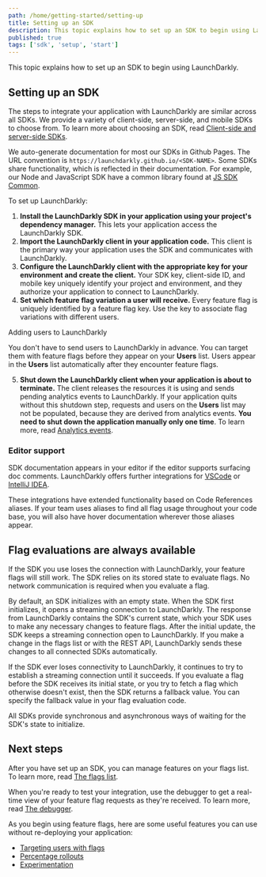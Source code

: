 ```yaml
---
path: /home/getting-started/setting-up
title: Setting up an SDK
description: This topic explains how to set up an SDK to begin using LaunchDarkly.
published: true
tags: ['sdk', 'setup', 'start']
---
```


This topic explains how to set up an SDK to begin using LaunchDarkly.

## Setting up an SDK

The steps to integrate your application with LaunchDarkly are similar across all SDKs. We provide a variety of client-side, server-side, and mobile SDKs to choose from. To learn more about choosing an SDK, read [Client-side and server-side SDKs](/sdk/concepts/client-side-server-side).

We auto-generate documentation for most our SDKs in Github Pages. The URL convention is `https://launchdarkly.github.io/<SDK-NAME>`. Some SDKs share functionality, which is reflected in their documentation. For example, our Node and JavaScript SDK have a common library found at [JS SDK Common](https://launchdarkly.github.io/js-sdk-common/).

To set up LaunchDarkly:

1. **Install the LaunchDarkly SDK in your application using your project's dependency manager.** This lets your application access the LaunchDarkly SDK.
2. **Import the LaunchDarkly client in your application code.** This client is the primary way your application uses the SDK and communicates with LaunchDarkly.
3. **Configure the LaunchDarkly client with the appropriate key for your environment and create the client.** Your SDK key, client-side ID, and mobile key uniquely identify your project and environment, and they authorize your application to connect to LaunchDarkly.
4. **Set which feature flag variation a user will receive.** Every feature flag is uniquely identified by a feature flag key. Use the key to associate flag variations with different users.

<Callout intent="info">
<CalloutTitle>Adding users to LaunchDarkly</CalloutTitle>
<CalloutDescription>

You don't have to send users to LaunchDarkly in advance. You can target them with feature flags before they appear on your **Users** list. Users appear in the **Users** list automatically after they encounter feature flags.

</CalloutDescription>
</Callout>

5. **Shut down the LaunchDarkly client when your application is about to terminate.** The client releases the resources it is using and sends pending analytics events to LaunchDarkly. If your application quits without this shutdown step, requests and users on the **Users** list may not be populated, because they are derived from analytics events. **You need to shut down the application manually only one time**. To learn more, read [Analytics events](/sdk/concepts/events).

### Editor support

SDK documentation appears in your editor if the editor supports surfacing doc comments. LaunchDarkly offers further integrations for [VSCode](/integrations/vscode#installing-the-vscode-extension) or [IntelliJ IDEA](/integrations/intellij).

These integrations have extended functionality based on Code References aliases. If your team uses aliases to find all flag usage throughout your code base, you will also have hover documentation wherever those aliases appear.

## Flag evaluations are always available

If the SDK you use loses the connection with LaunchDarkly, your feature flags will still work. The SDK relies on its stored state to evaluate flags. No network communication is required when you evaluate a flag.

By default, an SDK initializes with an empty state. When the SDK first initializes, it opens a streaming connection to LaunchDarkly. The response from LaunchDarkly contains the SDK's current state, which your SDK uses to make any necessary changes to feature flags. After the initial update, the SDK keeps a streaming connection open to LaunchDarkly. If you make a change in the flags list or with the REST API, LaunchDarkly sends these changes to all connected SDKs automatically.

If the SDK ever loses connectivity to LaunchDarkly, it continues to try to establish a streaming connection until it succeeds. If you evaluate a flag before the SDK receives its initial state, or you try to fetch a flag which otherwise doesn't exist, then the SDK returns a fallback value. You can specify the fallback value in your flag evaluation code.

All SDKs provide synchronous and asynchronous ways of waiting for the SDK's state to initialize.

## Next steps

After you have set up an SDK, you can manage features on your flags list. To learn more, read [The flags list](/home/organize/flags-list).

When you're ready to test your integration, use the debugger to get a real-time view of your feature flag requests as they're received. To learn more, read [The debugger](/home/flags/debugger).

As you begin using feature flags, here are some useful features you can use without re-deploying your application:

* [Targeting users with flags](/home/flags/targeting-users)
* [Percentage rollouts](/home/flags/rollouts)
* [Experimentation](/home/about-experimentation)
